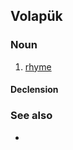 ==Volapük==

===Noun===
{{vo-noun}}

# [[rhyme]]

====Declension====
{{vo-decl-noun}}

===See also===
* {{l|vo|rim}}